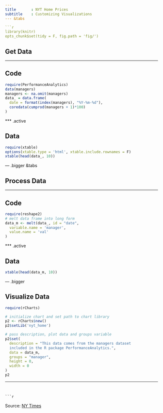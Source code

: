 ```yaml
---
title       : NYT Home Prices
subtitle    : Customizing Visualizations
--- &tabs

```r
library(knitr)
opts_chunk$set(tidy = F, fig.path = 'fig/')
```


## Get Data


*** 

## Code

```r
require(PerformanceAnalytics)
data(managers)
managers <- na.omit(managers)
data_ = data.frame(
  date = format(index(managers), "%Y-%m-%d"),
  coredata(cumprod(managers + 1)*100)
)
```

*** .active

## Data

```r
require(xtable)
options(xtable.type = 'html', xtable.include.rownames = F)
xtable(head(data_, 10))
```


--- .bigger &tabs

## Process Data

*** 

## Code

```r
require(reshape2)
# melt data frame into long form
data_m <- melt(data_, id = "date", 
  variable.name = 'manager', 
  value.name = 'val'
)
```

*** .active

## Data

```r
xtable(head(data_m, 10))
```

--- .bigger

## Visualize Data

```r
require(rCharts)

# initialize chart and set path to chart library
p2 <- rCharts$new()
p2$setLib('nyt_home')

# pass description, plot data and groups variable
p2$set(
  description = "This data comes from the managers dataset 
  included in the R package PerformanceAnalytics.",
  data = data_m,
  groups = "manager",
  height = 0,
  width = 0
)
p2
```

---
```


```r

```

<style>
  iframe.nyt-home{width: 600px;}
  li.tab::before{content: ""}
</style>

<div class="source">
Source: <a href="http://www.nytimes.com/interactive/2011/05/31/business/economy/case-shiller-index.html">NY Times</a>
</div>



